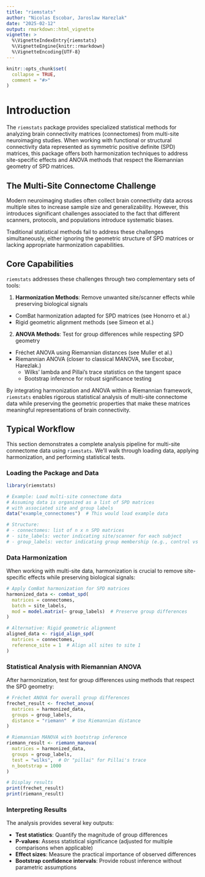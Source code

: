 ```yaml
---
title: "riemstats"
author: "Nicolas Escobar, Jaroslaw Harezlak"
date: "2025-02-12"
output: rmarkdown::html_vignette
vignette: >
  %\VignetteIndexEntry{riemstats}
  %\VignetteEngine{knitr::rmarkdown}
  %\VignetteEncoding{UTF-8}
---
```


```r
knitr::opts_chunk$set(
  collapse = TRUE,
  comment = "#>"
)
```

# Introduction

The `riemstats` package provides specialized statistical methods for analyzing brain connectivity matrices (connectomes) from multi-site neuroimaging studies. When working with functional or structural connectivity data represented as symmetric positive definite (SPD) matrices, this package offers both harmonization techniques to address site-specific effects and ANOVA methods that respect the Riemannian geometry of SPD matrices.

## The Multi-Site Connectome Challenge

Modern neuroimaging studies often collect brain connectivity data across multiple sites to increase sample size and generalizability. However, this introduces significant challenges associated to the fact that different scanners, protocols, and populations introduce systematic biases.

Traditional statistical methods fail to address these challenges simultaneously, either ignoring the geometric structure of SPD matrices or lacking appropriate harmonization capabilities.

## Core Capabilities

`riemstats` addresses these challenges through two complementary sets of tools:

1. **Harmonization Methods**: Remove unwanted site/scanner effects while preserving biological signals
  - ComBat harmonization adapted for SPD matrices (see Honorro et al.)
  - Rigid geometric alignment methods (see Simeon et al.)

2. **ANOVA Methods**: Test for group differences while respecting SPD geometry
  - Fréchet ANOVA using Riemannian distances (see Muller et al.)
  - Riemannian ANOVA (closer to classical MANOVA, see Escobar, Harezlak.)
    - Wilks' lambda and Pillai's trace statistics on the tangent space  
    - Bootstrap inference for robust significance testing

By integrating harmonization and ANOVA within a Riemannian framework, `riemstats` enables rigorous statistical analysis of multi-site connectome data while preserving the geometric properties that make these matrices meaningful representations of brain connectivity.

## Typical Workflow

This section demonstrates a complete analysis pipeline for multi-site connectome data using `riemstats`. We'll walk through loading data, applying harmonization, and performing statistical tests.

### Loading the Package and Data

```r
library(riemstats)

# Example: Load multi-site connectome data
# Assuming data is organized as a list of SPD matrices
# with associated site and group labels
data("example_connectomes")  # This would load example data

# Structure: 
# - connectomes: list of n x n SPD matrices
# - site_labels: vector indicating site/scanner for each subject
# - group_labels: vector indicating group membership (e.g., control vs patient)
```

### Data Harmonization

When working with multi-site data, harmonization is crucial to remove site-specific effects while preserving biological signals:

```r
# Apply ComBat harmonization for SPD matrices
harmonized_data <- combat_spd(
  matrices = connectomes,
  batch = site_labels,
  mod = model.matrix(~ group_labels)  # Preserve group differences
)

# Alternative: Rigid geometric alignment
aligned_data <- rigid_align_spd(
  matrices = connectomes,
  reference_site = 1  # Align all sites to site 1
)
```

### Statistical Analysis with Riemannian ANOVA

After harmonization, test for group differences using methods that respect the SPD geometry:

```r
# Fréchet ANOVA for overall group differences
frechet_result <- frechet_anova(
  matrices = harmonized_data,
  groups = group_labels,
  distance = "riemann"  # Use Riemannian distance
)

# Riemannian MANOVA with bootstrap inference
riemann_result <- riemann_manova(
  matrices = harmonized_data,
  groups = group_labels,
  test = "wilks",  # Or "pillai" for Pillai's trace
  n_bootstrap = 1000
)

# Display results
print(frechet_result)
print(riemann_result)
```

### Interpreting Results

The analysis provides several key outputs:

- **Test statistics**: Quantify the magnitude of group differences
- **P-values**: Assess statistical significance (adjusted for multiple comparisons when applicable)
- **Effect sizes**: Measure the practical importance of observed differences
- **Bootstrap confidence intervals**: Provide robust inference without parametric assumptions

